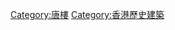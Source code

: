 {{stack|{{Commonscat|Tenement houses in Hong Kong}}}}
{{catmore|唐樓#香港|香港唐樓}}{{clear}}

[[Category:唐樓|Category:唐樓]]
[[Category:香港歷史建築|Category:香港歷史建築]]